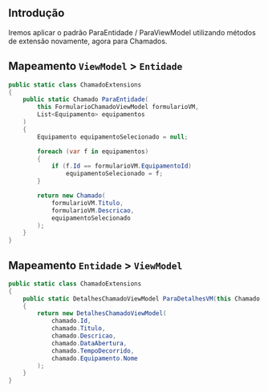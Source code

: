 ## Introdução

Iremos aplicar o padrão ParaEntidade / ParaViewModel utilizando métodos de extensão novamente, agora para Chamados.

## Mapeamento `ViewModel` > `Entidade`

```cs
public static class ChamadoExtensions
{
    public static Chamado ParaEntidade(
        this FormularioChamadoViewModel formularioVM,
        List<Equipamento> equipamentos
    )
    {
        Equipamento equipamentoSelecionado = null;

        foreach (var f in equipamentos)
        {
            if (f.Id == formularioVM.EquipamentoId)
                equipamentoSelecionado = f;
        }

        return new Chamado(
            formularioVM.Titulo,
            formularioVM.Descricao,
            equipamentoSelecionado
        );
    }
}
```

## Mapeamento `Entidade` > `ViewModel`

```cs
public static class ChamadoExtensions
{
    public static DetalhesChamadoViewModel ParaDetalhesVM(this Chamado chamado)
    {
        return new DetalhesChamadoViewModel(
            chamado.Id,
            chamado.Titulo,
            chamado.Descricao,
            chamado.DataAbertura,
            chamado.TempoDecorrido,
            chamado.Equipamento.Nome
        );
    }
}
```
